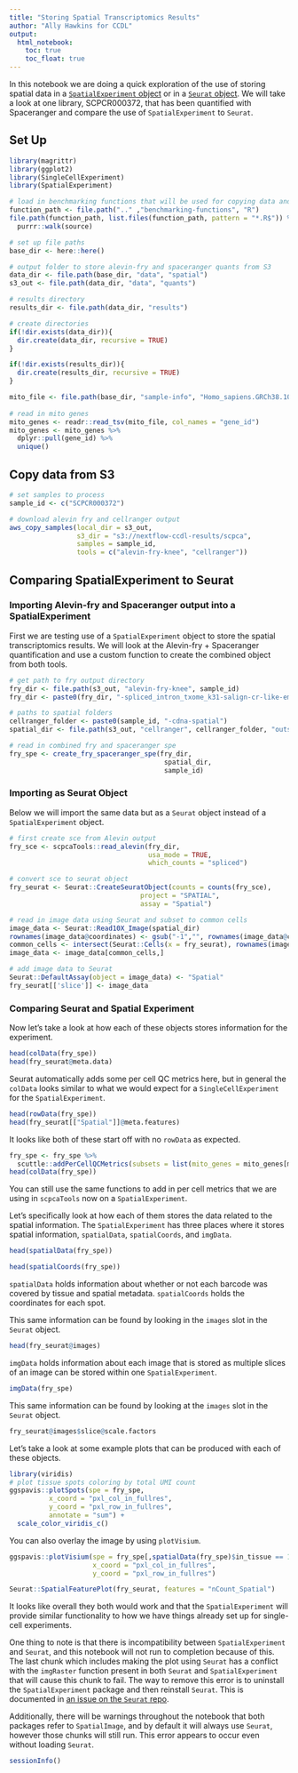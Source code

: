 ```yaml
---
title: "Storing Spatial Transcriptomics Results"
author: "Ally Hawkins for CCDL"
output: 
  html_notebook:
    toc: true
    toc_float: true
---
```


In this notebook we are doing a quick exploration of the use of storing spatial data in a [`SpatialExperiment` object](https://bioconductor.org/packages/release/bioc/vignettes/SpatialExperiment/inst/doc/SpatialExperiment.html#3_Common_operations) or in a [`Seurat` object](https://satijalab.org/seurat/articles/spatial_vignette.html). 
We will take a look at one library, SCPCR000372, that has been quantified with Spaceranger and compare the use of `SpatialExperiment` to `Seurat`.  

## Set Up

```r
library(magrittr)
library(ggplot2)
library(SingleCellExperiment)
library(SpatialExperiment)
```

```r
# load in benchmarking functions that will be used for copying data and generating sample tables
function_path <- file.path(".." ,"benchmarking-functions", "R")
file.path(function_path, list.files(function_path, pattern = "*.R$")) %>%
  purrr::walk(source)
```

```r
# set up file paths 
base_dir <- here::here()

# output folder to store alevin-fry and spaceranger quants from S3
data_dir <- file.path(base_dir, "data", "spatial") 
s3_out <- file.path(data_dir, "data", "quants")

# results directory 
results_dir <- file.path(data_dir, "results")

# create directories
if(!dir.exists(data_dir)){
  dir.create(data_dir, recursive = TRUE)
}

if(!dir.exists(results_dir)){
  dir.create(results_dir, recursive = TRUE)
}
```


```r
mito_file <- file.path(base_dir, "sample-info", "Homo_sapiens.GRCh38.103.mitogenes.txt")
  
# read in mito genes 
mito_genes <- readr::read_tsv(mito_file, col_names = "gene_id")
mito_genes <- mito_genes %>%
  dplyr::pull(gene_id) %>%
  unique()
```

## Copy data from S3

```r
# set samples to process
sample_id <- c("SCPCR000372")
```

```r
# download alevin fry and cellranger output
aws_copy_samples(local_dir = s3_out,
                 s3_dir = "s3://nextflow-ccdl-results/scpca",
                 samples = sample_id,
                 tools = c("alevin-fry-knee", "cellranger"))
```

## Comparing SpatialExperiment to Seurat

### Importing Alevin-fry and Spaceranger output into a SpatialExperiment

First we are testing use of a `SpatialExperiment` object to store the spatial transcriptomics results. 
We will look at the Alevin-fry + Spaceranger quantification and use a custom function to create the combined object from both tools.

```r
# get path to fry output directory 
fry_dir <- file.path(s3_out, "alevin-fry-knee", sample_id)
fry_dir <- paste0(fry_dir, "-spliced_intron_txome_k31-salign-cr-like-em-knee")

# paths to spatial folders 
cellranger_folder <- paste0(sample_id, "-cdna-spatial")
spatial_dir <- file.path(s3_out, "cellranger", cellranger_folder, "outs", "spatial")
```

```r
# read in combined fry and spaceranger spe 
fry_spe <- create_fry_spaceranger_spe(fry_dir, 
                                       spatial_dir, 
                                       sample_id)
```

### Importing as Seurat Object

Below we will import the same data but as a `Seurat` object instead of a `SpatialExperiment` object. 

```r
# first create sce from Alevin output
fry_sce <- scpcaTools::read_alevin(fry_dir,
                                   usa_mode = TRUE,
                                   which_counts = "spliced")

# convert sce to seurat object 
fry_seurat <- Seurat::CreateSeuratObject(counts = counts(fry_sce),
                                 project = "SPATIAL",
                                 assay = "Spatial")

# read in image data using Seurat and subset to common cells
image_data <- Seurat::Read10X_Image(spatial_dir)
rownames(image_data@coordinates) <- gsub("-1","", rownames(image_data@coordinates))
common_cells <- intersect(Seurat::Cells(x = fry_seurat), rownames(image_data@coordinates))
image_data <- image_data[common_cells,]

# add image data to Seurat
Seurat::DefaultAssay(object = image_data) <- "Spatial"
fry_seurat[['slice']] <- image_data
```


### Comparing Seurat and Spatial Experiment

Now let's take a look at how each of these objects stores information for the experiment. 

```r
head(colData(fry_spe))
head(fry_seurat@meta.data)
```

Seurat automatically adds some per cell QC metrics here, but in general the `colData` looks similar to what we would expect for a `SingleCellExperiment` for the `SpatialExperiment`.

```r
head(rowData(fry_spe))
head(fry_seurat[["Spatial"]]@meta.features)
```

It looks like both of these start off with no `rowData` as expected.

```r
fry_spe <- fry_spe %>%
  scuttle::addPerCellQCMetrics(subsets = list(mito_genes = mito_genes[mito_genes %in% rownames(fry_spe)])) 
head(colData(fry_spe))
```

You can still use the same functions to add in per cell metrics that we are using in `scpcaTools` now on a `SpatialExperiment`. 

Let's specifically look at how each of them stores the data related to the spatial information.
The `SpatialExperiment` has three places where it stores spatial information, `spatialData`, `spatialCoords`, and `imgData`. 

```r
head(spatialData(fry_spe))
```

```r
head(spatialCoords(fry_spe))
```

`spatialData` holds information about whether or not each barcode was covered by tissue and spatial metadata.
`spatialCoords` holds the coordinates for each spot.

This same information can be found by looking in the `images` slot in the `Seurat` object. 

```r
head(fry_seurat@images)
```

`imgData` holds information about each image that is stored as multiple slices of an image can be stored within one `SpatialExperiment`. 

```r
imgData(fry_spe)
```

This same information can be found by looking at the `images` slot in the `Seurat` object. 

```r
fry_seurat@images$slice@scale.factors
```

Let's take a look at some example plots that can be produced with each of these objects.

```r
library(viridis)
# plot tissue spots coloring by total UMI count
ggspavis::plotSpots(spe = fry_spe, 
          x_coord = "pxl_col_in_fullres", 
          y_coord = "pxl_row_in_fullres", 
          annotate = "sum") +
  scale_color_viridis_c()
```
You can also overlay the image by using `plotVisium`. 

```r
ggspavis::plotVisium(spe = fry_spe[,spatialData(fry_spe)$in_tissue == 1],
                     x_coord = "pxl_col_in_fullres",
                     y_coord = "pxl_row_in_fullres")
```

```r
Seurat::SpatialFeaturePlot(fry_seurat, features = "nCount_Spatial")
```

It looks like overall they both would work and that the `SpatialExperiment` will provide similar functionality to how we have things already set up for single-cell experiments. 

One thing to note is that there is incompatibility between `SpatialExperiment` and `Seurat`, and this notebook will not run to completion because of this. 
The last chunk which includes making the plot using `Seurat` has a conflict with the `imgRaster` function present in both `Seurat` and `SpatialExperiment` that will cause this chunk to fail. 
The way to remove this error is to uninstall the `SpatialExperiment` package and then reinstall `Seurat`.
This is documented in [an issue on the `Seurat` repo](https://github.com/satijalab/seurat/issues/5128). 

Additionally, there will be warnings throughout the notebook that both packages refer to `SpatialImage`, and by default it will always use `Seurat`, however those chunks will still run. 
This error appears to occur even without loading `Seurat`.

```r
sessionInfo()
```

